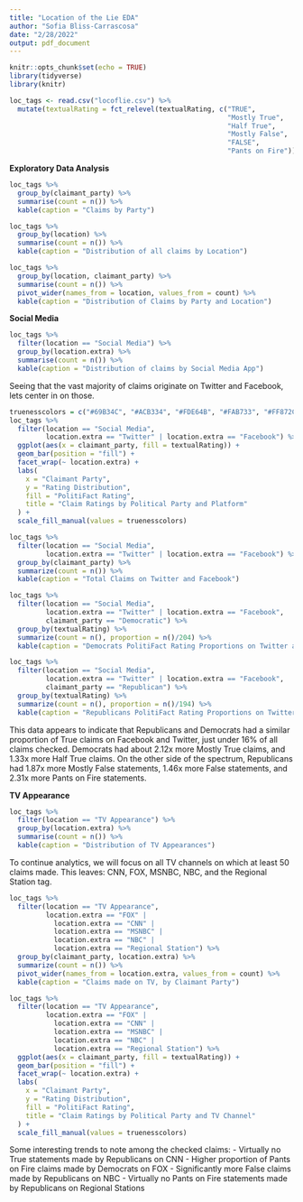 ```yaml
---
title: "Location of the Lie EDA"
author: "Sofia Bliss-Carrascosa"
date: "2/28/2022"
output: pdf_document
---
```


```r
knitr::opts_chunk$set(echo = TRUE)
library(tidyverse)
library(knitr)
```

```r
loc_tags <- read.csv("locoflie.csv") %>%
  mutate(textualRating = fct_relevel(textualRating, c("TRUE",
                                                      "Mostly True",
                                                      "Half True",
                                                      "Mostly False",
                                                      "FALSE",
                                                      "Pants on Fire")))
```

**Exploratory Data Analysis**

```r
loc_tags %>%
  group_by(claimant_party) %>%
  summarise(count = n()) %>%
  kable(caption = "Claims by Party")
```

```r
loc_tags %>%
  group_by(location) %>%
  summarise(count = n()) %>%
  kable(caption = "Distribution of all claims by Location")
```

```r
loc_tags %>%
  group_by(location, claimant_party) %>%
  summarise(count = n()) %>%
  pivot_wider(names_from = location, values_from = count) %>%
  kable(caption = "Distribution of Claims by Party and Location")
```

**Social Media**

```r
loc_tags %>%
  filter(location == "Social Media") %>%
  group_by(location.extra) %>%
  summarise(count = n()) %>%
  kable(caption = "Distribution of claims by Social Media App")
```

Seeing that the vast majority of claims originate on Twitter and Facebook, lets center in on those.

```r
truenesscolors = c("#69B34C", "#ACB334", "#FDE64B", "#FAB733", "#FF872C", "#FF0000")
loc_tags %>%
  filter(location == "Social Media",
         location.extra == "Twitter" | location.extra == "Facebook") %>%
  ggplot(aes(x = claimant_party, fill = textualRating)) +
  geom_bar(position = "fill") +
  facet_wrap(~ location.extra) +
  labs(
    x = "Claimant Party",
    y = "Rating Distribution",
    fill = "PolitiFact Rating",
    title = "Claim Ratings by Political Party and Platform"
  ) +
  scale_fill_manual(values = truenesscolors)
```
```r
loc_tags %>%
  filter(location == "Social Media",
         location.extra == "Twitter" | location.extra == "Facebook") %>%
  group_by(claimant_party) %>%
  summarize(count = n()) %>%
  kable(caption = "Total Claims on Twitter and Facebook")

loc_tags %>%
  filter(location == "Social Media",
         location.extra == "Twitter" | location.extra == "Facebook",
         claimant_party == "Democratic") %>%
  group_by(textualRating) %>%
  summarize(count = n(), proportion = n()/204) %>%
  kable(caption = "Democrats PolitiFact Rating Proportions on Twitter and Facebook", digits = 3)

loc_tags %>%
  filter(location == "Social Media",
         location.extra == "Twitter" | location.extra == "Facebook",
         claimant_party == "Republican") %>%
  group_by(textualRating) %>%
  summarize(count = n(), proportion = n()/194) %>%
  kable(caption = "Republicans PolitiFact Rating Proportions on Twitter and Facebook", digits = 3)
```
This data appears to indicate that Republicans and Democrats had a similar proportion of True claims on Facebook and Twitter, just under 16% of all claims checked. Democrats had about 2.12x more Mostly True claims, and 1.33x more Half True claims. On the other side of the spectrum, Republicans had 1.87x more Mostly False statements, 1.46x more False statements, and 2.31x more Pants on Fire statements.

**TV Appearance**

```r
loc_tags %>%
  filter(location == "TV Appearance") %>%
  group_by(location.extra) %>%
  summarise(count = n()) %>%
  kable(caption = "Distribution of TV Appearances")
```

To continue analytics, we will focus on all TV channels on which at least 50 claims made. This leaves: CNN, FOX, MSNBC, NBC, and the Regional Station tag.

```r
loc_tags %>%
  filter(location == "TV Appearance",
         location.extra == "FOX" | 
           location.extra == "CNN" | 
           location.extra == "MSNBC" | 
           location.extra == "NBC" | 
           location.extra == "Regional Station") %>%
  group_by(claimant_party, location.extra) %>%
  summarize(count = n()) %>%
  pivot_wider(names_from = location.extra, values_from = count) %>%
  kable(caption = "Claims made on TV, by Claimant Party")
```

```r
loc_tags %>%
  filter(location == "TV Appearance",
         location.extra == "FOX" | 
           location.extra == "CNN" | 
           location.extra == "MSNBC" | 
           location.extra == "NBC" | 
           location.extra == "Regional Station") %>%
  ggplot(aes(x = claimant_party, fill = textualRating)) +
  geom_bar(position = "fill") +
  facet_wrap(~ location.extra) +
  labs(
    x = "Claimant Party",
    y = "Rating Distribution",
    fill = "PolitiFact Rating",
    title = "Claim Ratings by Political Party and TV Channel"
  ) +
  scale_fill_manual(values = truenesscolors)
```
Some interesting trends to note among the checked claims:
- Virtually no True statements made by Republicans on CNN
- Higher proportion of Pants on Fire claims made by Democrats on FOX
- Significantly more False claims made by Republicans on NBC
- Virtually no Pants on Fire statements made by Republicans on Regional Stations

